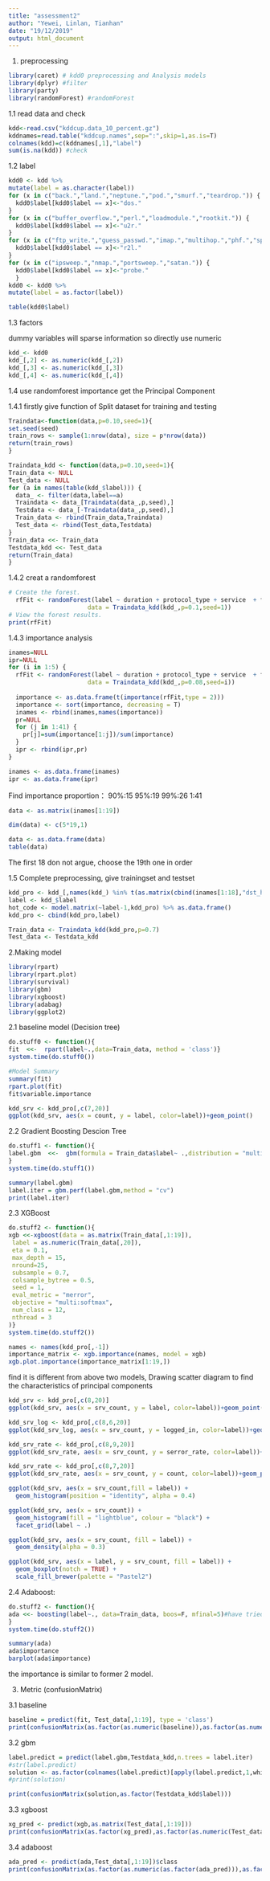 ---
title: "assessment2"
author: "Yewei, Linlan, Tianhan"
date: "19/12/2019"
output: html_document
---


1. preprocessing

```{r}
library(caret) # kdd0 preprocessing and Analysis models
library(dplyr) #filter
library(party)
library(randomForest) #randomForest
```

1.1 read data and check
```{r}
kdd<-read.csv("kddcup.data_10_percent.gz")
kddnames=read.table("kddcup.names",sep=":",skip=1,as.is=T)
colnames(kdd)=c(kddnames[,1],"label")
sum(is.na(kdd)) #check
```

1.2 label
```{r}
kdd0 <- kdd %>% 
mutate(label = as.character(label)) 
for (x in c("back.","land.","neptune.","pod.","smurf.","teardrop.")) {
  kdd0$label[kdd0$label == x]<-"dos."
}
for (x in c("buffer_overflow.","perl.","loadmodule.","rootkit.")) {
  kdd0$label[kdd0$label == x]<-"u2r."
}
for (x in c("ftp_write.","guess_passwd.","imap.","multihop.","phf.","spy.","warezclient.","warezmaster.")) {
  kdd0$label[kdd0$label == x]<-"r2l."
}
for (x in c("ipsweep.","nmap.","portsweep.","satan.")) {
  kdd0$label[kdd0$label == x]<-"probe."
  }
kdd0 <- kdd0 %>% 
mutate(label = as.factor(label)) 

table(kdd0$label)
```

1.3 factors

dummy variables will sparse information so directly use numeric
```{r}
kdd_<- kdd0
kdd_[,2] <- as.numeric(kdd_[,2])
kdd_[,3] <- as.numeric(kdd_[,3])
kdd_[,4] <- as.numeric(kdd_[,4])
```


1.4 use randomforest importance get the Principal Component

1.4.1 firstly give function of Split dataset for training and testing

```{r}
Traindata<-function(data,p=0.10,seed=1){
set.seed(seed) 
train_rows <- sample(1:nrow(data), size = p*nrow(data))
return(train_rows)
}
```

```{r}
Traindata_kdd <- function(data,p=0.10,seed=1){
Train_data <- NULL
Test_data <- NULL
for (a in names(table(kdd_$label))) {
  data_ <- filter(data,label==a)
  Traindata <- data_[Traindata(data_,p,seed),]
  Testdata <- data_[-Traindata(data_,p,seed),]
  Train_data <- rbind(Train_data,Traindata)
  Test_data <- rbind(Test_data,Testdata)
}  
Train_data <<- Train_data 
Testdata_kdd <<- Test_data 
return(Train_data)
}
```

1.4.2 creat a randomforest
```{r}
# Create the forest.
  rfFit <- randomForest(label ~ duration + protocol_type + service	+ flag + src_bytes + dst_bytes + land + wrong_fragment + logged_in + urgent + hot + num_failed_logins + logged_in + num_compromised + root_shell + su_attempted + num_root + num_file_creations + num_shells + num_access_files + num_outbound_cmds + is_host_login + is_guest_login + count + srv_count + serror_rate + srv_serror_rate + rerror_rate + srv_rerror_rate + same_srv_rate + srv_diff_host_rate + diff_srv_rate + dst_host_count + dst_host_srv_count + dst_host_same_srv_rate + dst_host_diff_srv_rate + dst_host_same_src_port_rate + dst_host_srv_diff_host_rate + dst_host_serror_rate + dst_host_srv_serror_rate + dst_host_rerror_rate + dst_host_srv_rerror_rate,
                      data = Traindata_kdd(kdd_,p=0.1,seed=1))
# View the forest results.
print(rfFit) 
```

1.4.3 importance analysis

```{R}
inames=NULL
ipr=NULL
for (i in 1:5) {
  rfFit <- randomForest(label ~ duration + protocol_type + service	+ flag + src_bytes + dst_bytes + land + wrong_fragment + logged_in + urgent + hot + num_failed_logins + logged_in + num_compromised + root_shell + su_attempted + num_root + num_file_creations + num_shells + num_access_files + num_outbound_cmds + is_host_login + is_guest_login + count + srv_count + serror_rate + srv_serror_rate + rerror_rate + srv_rerror_rate + same_srv_rate + srv_diff_host_rate + diff_srv_rate + dst_host_count + dst_host_srv_count + dst_host_same_srv_rate + dst_host_diff_srv_rate + dst_host_same_src_port_rate + dst_host_srv_diff_host_rate + dst_host_serror_rate + dst_host_srv_serror_rate + dst_host_rerror_rate + dst_host_srv_rerror_rate,
                      data = Traindata_kdd(kdd_,p=0.08,seed=i))
  
  importance <- as.data.frame(t(importance(rfFit,type = 2)))
  importance <- sort(importance, decreasing = T)
  inames <- rbind(inames,names(importance))
  pr=NULL
  for (j in 1:41) {
    pr[j]=sum(importance[1:j])/sum(importance)
  }
  ipr <- rbind(ipr,pr)
}

```


```{R}
inames <- as.data.frame(inames)
ipr <- as.data.frame(ipr)
```

Find importance proportion： 90%:15 95%:19 99%:26 1:41

```{R}
data <- as.matrix(inames[1:19])
```


```{R}
dim(data) <- c(5*19,1)

data <- as.data.frame(data)
table(data)
```
The first 18 don not argue, choose the 19th one in order

1.5 Complete preprocessing, give trainingset and testset

```{R}
kdd_pro <- kdd_[,names(kdd_) %in% t(as.matrix(cbind(inames[1:18],"dst_host_serror_rate")))[1:19]]
label <- kdd_$label
hot_code <- model.matrix(~label-1,kdd_pro) %>% as.data.frame()
kdd_pro <- cbind(kdd_pro,label)
```


```{R}
Train_data <- Traindata_kdd(kdd_pro,p=0.7)
Test_data <- Testdata_kdd

```


2.Making model

```{r}
library(rpart)
library(rpart.plot)
library(survival)
library(gbm)
library(xgboost)
library(adabag)
library(ggplot2)
```

2.1 baseline model (Decision tree)

```{r}
do.stuff0 <- function(){
fit  <<-  rpart(label~.,data=Train_data, method = 'class')}
system.time(do.stuff0())
```

```{r}
#Model Summary
summary(fit)
rpart.plot(fit)
fit$variable.importance
```
```{r}
kdd_srv <- kdd_pro[,c(7,20)]
ggplot(kdd_srv, aes(x = count, y = label, color=label))+geom_point()
```

2.2 Gradient Boosting Descion Tree

```{r}
do.stuff1 <- function(){
label.gbm  <<-  gbm(formula = Train_data$label~ .,distribution = "multinomial",data = Train_data ,n.trees = 100,interaction.depth = 3,shrinkage = 0.01,cv.folds = 2)
}
system.time(do.stuff1())
```

```{r}
summary(label.gbm)
label.iter = gbm.perf(label.gbm,method = "cv")
print(label.iter)  
```


2.3 XGBoost

```{r}
do.stuff2 <- function(){
xgb <<-xgboost(data = as.matrix(Train_data[,1:19]), 
 label = as.numeric(Train_data[,20]), 
 eta = 0.1,
 max_depth = 15, 
 nround=25, 
 subsample = 0.7,  
 colsample_bytree = 0.5,
 seed = 1,
 eval_metric = "merror",
 objective = "multi:softmax",
 num_class = 12,
 nthread = 3
)}
system.time(do.stuff2())
```

```{r}
names <- names(kdd_pro[,-1])
importance_matrix <- xgb.importance(names, model = xgb)
xgb.plot.importance(importance_matrix[1:19,])
```


find it is different from above two models,
Drawing scatter diagram to find the characteristics of principal components
```{r}
kdd_srv <- kdd_pro[,c(8,20)]
ggplot(kdd_srv, aes(x = srv_count, y = label, color=label))+geom_point()

kdd_srv_log <- kdd_pro[,c(8,6,20)]
ggplot(kdd_srv_log, aes(x = srv_count, y = logged_in, color=label))+geom_point()

kdd_srv_rate <- kdd_pro[,c(8,9,20)]
ggplot(kdd_srv_rate, aes(x = srv_count, y = serror_rate, color=label))+geom_point()

kdd_srv_rate <- kdd_pro[,c(8,7,20)]
ggplot(kdd_srv_rate, aes(x = srv_count, y = count, color=label))+geom_point()
```

```{r}
ggplot(kdd_srv, aes(x = srv_count,fill = label)) +
  geom_histogram(position = "identity", alpha = 0.4)
```

```{r}
ggplot(kdd_srv, aes(x = srv_count)) +
  geom_histogram(fill = "lightblue", colour = "black") +
  facet_grid(label ~ .)
```

```{r}
ggplot(kdd_srv, aes(x = srv_count, fill = label)) +
  geom_density(alpha = 0.3)
```

```{r}
ggplot(kdd_srv, aes(x = label, y = srv_count, fill = label)) +
  geom_boxplot(notch = TRUE) +
  scale_fill_brewer(palette = "Pastel2")
```


2.4 Adaboost:
```{r}
do.stuff2 <- function(){
ada <<- boosting(label~., data=Train_data, boos=F, mfinal=5)#have tried boos with F and T，F is better
}
system.time(do.stuff2())
```
```{r}
summary(ada)
ada$importance
barplot(ada$importance)   
```

the importance is similar to former 2 model.

3. Metric (confusionMatrix)

3.1 baseline
```{r}
baseline = predict(fit, Test_data[,1:19], type = 'class')
print(confusionMatrix(as.factor(as.numeric(baseline)),as.factor(as.numeric(Test_data[,20]))))
```

3.2 gbm
```{r}
label.predict = predict(label.gbm,Testdata_kdd,n.trees = label.iter)
#str(label.predict)
solution <- as.factor(colnames(label.predict)[apply(label.predict,1,which.max)])
#print(solution)

print(confusionMatrix(solution,as.factor(Testdata_kdd$label)))
```

3.3 xgboost

```{r}
xg_pred <- predict(xgb,as.matrix(Test_data[,1:19]))
print(confusionMatrix(as.factor(xg_pred),as.factor(as.numeric(Test_data[,20]))))
```

3.4 adaboost
```{r}
ada_pred <- predict(ada,Test_data[,1:19])$class
print(confusionMatrix(as.factor(as.numeric(as.factor(ada_pred))),as.factor(as.numeric(Test_data[,20]))))
```










